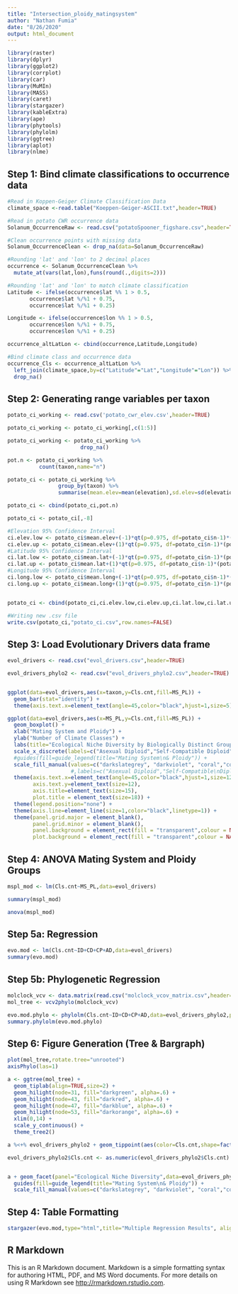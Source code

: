 ---
title: "Intersection_ploidy_matingsystem"
author: "Nathan Fumia"
date: "8/26/2020"
output: html_document
---

```{r setup, include=FALSE}
library(raster)
library(dplyr)
library(ggplot2)
library(corrplot)
library(car)
library(MuMIn)
library(MASS)
library(caret)
library(stargazer)
library(kableExtra)
library(ape)
library(phytools)
library(phylolm)
library(ggtree)
library(aplot)
library(nlme)
```

## Step 1: Bind climate classifications to occurrence data
```{r}
#Read in Koppen-Geiger Climate Classification Data
climate_space <-read.table("Koeppen-Geiger-ASCII.txt",header=TRUE)

#Read in potato CWR occurrence data
Solanum_OccurrenceRaw <- read.csv("potatoSpooner_figshare.csv",header=TRUE)

#Clean occurrence points with missing data
Solanum_OccurrenceClean <- drop_na(data=Solanum_OccurrenceRaw)

#Rounding 'lat' and 'lon' to 2 decimal places
occurrence <- Solanum_OccurrenceClean %>% 
  mutate_at(vars(lat,lon),funs(round(.,digits=2)))

#Rounding 'lat' and 'lon' to match climate classification
Latitude <- ifelse(occurrence$lat %% 1 > 0.5,
       occurrence$lat %/%1 + 0.75,
       occurrence$lat %/%1 + 0.25)

Longitude <- ifelse(occurrence$lon %% 1 > 0.5,
       occurrence$lon %/%1 + 0.75,
       occurrence$lon %/%1 + 0.25)

occurrence_altLatLon <- cbind(occurrence,Latitude,Longitude)

#Bind climate class and occurrence data
occurrence_Cls <- occurrence_altLatLon %>% 
  left_join(climate_space,by=c("Latitude"="Lat","Longitude"="Lon")) %>% 
  drop_na()

```

## Step 2: Generating range variables per taxon
```{r}
potato_ci_working <- read.csv('potato_cwr_elev.csv',header=TRUE)

potato_ci_working <- potato_ci_working[,c(1:5)]

potato_ci_working <- potato_ci_working %>% 
                       drop_na()

pot.n <- potato_ci_working %>% 
          count(taxon,name="n")

potato_ci <- potato_ci_working %>% 
                group_by(taxon) %>% 
                summarise(mean.elev=mean(elevation),sd.elev=sd(elevation),mean.lat=mean(Lat),sd.lat=sd(Lat),mean.long=mean(Lon),sd.elev=sd(elevation),sd.lat=sd(Lat),sd.long=sd(Lon)) 

potato_ci <- cbind(potato_ci,pot.n)

potato_ci <- potato_ci[,-8]

#Elevation 95% Confidence Interval
ci.elev.low <- potato_ci$mean.elev+(-1)*qt(p=0.975, df=potato_ci$n-1)*(potato_ci$sd.elev/sqrt(potato_ci$n))
ci.elev.up <- potato_ci$mean.elev+(1)*qt(p=0.975, df=potato_ci$n-1)*(potato_ci$sd.elev/sqrt(potato_ci$n))
#Latitude 95% Confidence Interval
ci.lat.low <- potato_ci$mean.lat+(-1)*qt(p=0.975, df=potato_ci$n-1)*(potato_ci$sd.lat/sqrt(potato_ci$n))
ci.lat.up <- potato_ci$mean.lat+(1)*qt(p=0.975, df=potato_ci$n-1)*(potato_ci$sd.lat/sqrt(potato_ci$n))
#Longitude 95% Confidence Interval
ci.long.low <- potato_ci$mean.long+(-1)*qt(p=0.975, df=potato_ci$n-1)*(potato_ci$sd.long/sqrt(potato_ci$n))
ci.long.up <- potato_ci$mean.long+(1)*qt(p=0.975, df=potato_ci$n-1)*(potato_ci$sd.long/sqrt(potato_ci$n))


potato_ci <- cbind(potato_ci,ci.elev.low,ci.elev.up,ci.lat.low,ci.lat.up,ci.long.low,ci.long.up)

#Writing new .csv file
write.csv(potato_ci,"potato_ci.csv",row.names=FALSE)
```

## Step 3: Load Evolutionary Drivers data frame
```{r}
evol_drivers <- read.csv("evol_drivers.csv",header=TRUE)

evol_drivers_phylo2 <- read.csv("evol_drivers_phylo2.csv",header=TRUE)


ggplot(data=evol_drivers,aes(x=taxon,y=Cls.cnt,fill=MS_PL)) +
  geom_bar(stat="identity") +
  theme(axis.text.x=element_text(angle=45,color="black",hjust=1,size=5))

ggplot(data=evol_drivers,aes(x=MS_PL,y=Cls.cnt,fill=MS_PL)) +
  geom_boxplot() +
  xlab("Mating System and Ploidy") +
  ylab("Number of Climate Classes") +
  labs(title="Ecological Niche Diversity by Biologically Distinct Groups") +
  scale_x_discrete(labels=c("Asexual Diploid","Self-Compatible Diploid","Self-Compatible Diploid\nand Polyploid","Self-Compatible Polyploid","Self-Incompatible Diploid","Self-Incompatible\nand Self-Compatible Diploid","Self-Incompatible Diploid\nand Self-Compatible Polyploid")) +
  #guides(fill=guide_legend(title="Mating System\n& Ploidy")) +
  scale_fill_manual(values=c("darkslategrey", "darkviolet", "coral","cornsilk4","darkorange4","black","darkblue"))+
                    #,labels=c("Asexual Diploid","Self-Compatible\nDiploid","Self-Compatible\nDiploid & Polyploid","Self-Compatible\nPolyploid","Self-Incompatible\nDiploid","Self-Incompatible &\nSelf-Compatible Diploid","Self-Incompatible Diploid\n& Self-Compatible Polyploid")) +
  theme(axis.text.x=element_text(angle=45,color="black",hjust=1,size=12),
        axis.text.y=element_text(size=12),
        axis.title=element_text(size=15),
        plot.title = element_text(size=18)) +
  theme(legend.position="none") +
  theme(axis.line=element_line(size=1,color="black",linetype=1)) +
  theme(panel.grid.major = element_blank(), 
        panel.grid.minor = element_blank(),
        panel.background = element_rect(fill = "transparent",colour = NA),
        plot.background = element_rect(fill = "transparent",colour = NA))
```

## Step 4: ANOVA Mating System and Ploidy Groups
```{r}
mspl_mod <- lm(Cls.cnt~MS_PL,data=evol_drivers)

summary(mspl_mod)

anova(mspl_mod)
```


## Step 5a: Regression
```{r}
evo.mod <- lm(Cls.cnt~ID+CD+CP+AD,data=evol_drivers)
summary(evo.mod)
```


## Step 5b: Phylogenetic Regression
```{r}
molclock_vcv <- data.matrix(read.csv("molclock_vcov_matrix.csv",header=TRUE,row.names=1))
mol_tree <- vcv2phylo(molclock_vcv)

evo.mod.phylo <- phylolm(Cls.cnt~ID+CD+CP+AD,data=evol_drivers_phylo2,phy=mol_tree,model="BM")
summary.phylolm(evo.mod.phylo)
```

## Step 6: Figure Generation (Tree & Bargraph)
```{r}
plot(mol_tree,rotate.tree="unrooted")
axisPhylo(las=1)

a <- ggtree(mol_tree) +
  geom_tiplab(align=TRUE,size=2) +
  geom_hilight(node=31, fill="darkgreen", alpha=.6) +
  geom_hilight(node=43, fill="darkred", alpha=.6) +
  geom_hilight(node=47, fill="darkblue", alpha=.6) +
  geom_hilight(node=53, fill="darkorange", alpha=.6) +
  xlim(0,14) +
  scale_y_continuous() +
  theme_tree2()

a %<+% evol_drivers_phylo2 + geom_tippoint(aes(color=Cls.cnt,shape=factor(polyploid))) + scale_color_gradient(low="red", high="green")

evol_drivers_phylo2$Cls.cnt <- as.numeric(evol_drivers_phylo2$Cls.cnt)


a + geom_facet(panel="Ecological Niche Diversity",data=evol_drivers_phylo2,geom=ggstance::geom_barh,aes(x=Cls.cnt,fill=MS_PL),stat="identity",width=.3)+
  guides(fill=guide_legend(title="Mating System\n& Ploidy")) + 
  scale_fill_manual(values=c("darkslategrey", "darkviolet", "coral","cornsilk4","darkorange4","darkblue"),labels=c("Asexual Diploid","Self-Compatible\nDiploid","Self-Compatible\nDiploid & Polyploid","Self-Compatible\nPolyploid","Self-Incompatible\nDiploid","Self-Incompatible Diploid\n& Self-Compatible Polyploid"))
```

## Step 4: Table Formatting
```{r}
stargazer(evo.mod,type="html",title="Multiple Regression Results", align=TRUE, dep.var.labels=c("Ecological Niche Diversity"),covariate.labels=c("Self-Incompatible Diploid","Self-Compatible Diploid","Self-Compatible Polyploid (Asexual)","Asexual Diploid"),out="model_outputs.doc")


```



## R Markdown

This is an R Markdown document. Markdown is a simple formatting syntax for authoring HTML, PDF, and MS Word documents. For more details on using R Markdown see <http://rmarkdown.rstudio.com>.

